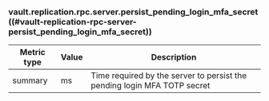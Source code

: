 ### vault.replication.rpc.server.persist_pending_login_mfa_secret ((#vault-replication-rpc-server-persist_pending_login_mfa_secret))

Metric type | Value | Description
----------- | ----- | -----------
summary     | ms    | Time required by the server to persist the pending login MFA TOTP secret